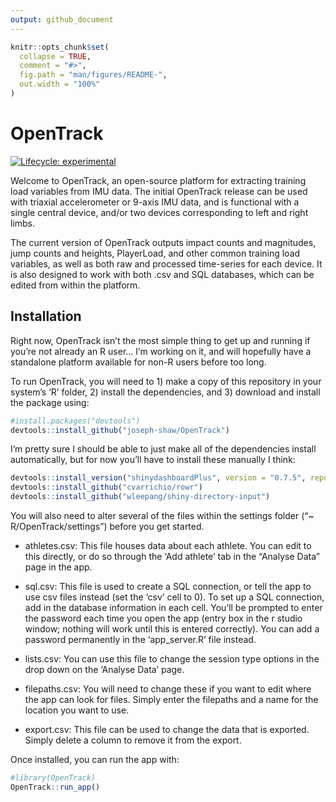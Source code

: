 ```yaml
---
output: github_document
---
```


<!-- README.md is generated from README.Rmd. Please edit that file -->

```r
knitr::opts_chunk$set(
  collapse = TRUE,
  comment = "#>",
  fig.path = "man/figures/README-",
  out.width = "100%"
)
```

# OpenTrack

<!-- badges: start -->
[![Lifecycle: experimental](https://img.shields.io/badge/lifecycle-experimental-orange.svg)](https://www.tidyverse.org/lifecycle/#experimental)
<!-- badges: end -->

Welcome to OpenTrack, an open-source platform for extracting training load variables from IMU data. The initial OpenTrack release can be used with triaxial accelerometer or 9-axis IMU data, and is functional with a single central device, and/or two devices corresponding to left and right limbs.

The current version of OpenTrack outputs impact counts and magnitudes, jump counts and heights, PlayerLoad, and other common training load variables, as well as both raw and processed time-series for each device. It is also designed to work with both .csv and SQL databases, which can be edited from within the platform.


## Installation

Right now, OpenTrack isn't the most simple thing to get up and running if you're not already an R user... I'm working on it, and will hopefully have a standalone platform available for non-R users before too long.

To run OpenTrack, you will need to 1) make a copy of this repository in your system's 'R' folder, 2) install the dependencies, and 3) download and install the package using:

``` r
#install.packages("devtools")
devtools::install_github("joseph-shaw/OpenTrack")
```

I'm pretty sure I should be able to just make all of the dependencies install automatically, but for now you'll have to install these manually I think:

``` r
devtools::install_version("shinydashboardPlus", version = "0.7.5", repos = "http://cran.us.r-project.org")
devtools::install_github("cvarrichio/rowr")
devtools::install_github("wleepang/shiny-directory-input")

```

You will also need to alter several of the files within the settings folder ("~ R/OpenTrack/settings") before you get started.

 - athletes.csv:       This file houses data about each athlete. You can edit to this directly, or do so through the 'Add athlete' tab in the "Analyse Data" page in the app.
 
 - sql.csv:            This file is used to create a SQL connection, or tell the app to use csv files instead (set the 'csv' cell to 0). To set up a SQL connection, add in the database information in each cell. You'll be prompted to enter the password each time you open the app (entry box in the r studio window; nothing will work until this is entered correctly). You can add a password permanently in the 'app_server.R' file instead.

 - lists.csv:          You can use this file to change the session type options in the drop down on the 'Analyse Data' page.
 
 - filepaths.csv:      You will need to change these if you want to edit where the app can look for files. Simply enter the filepaths and a name for the location you want to use.
 
 - export.csv:         This file can be used to change the data that is exported. Simply delete a column to remove it from the export.


Once installed, you can run the app with:

```r
#library(OpenTrack)
OpenTrack::run_app()
```

